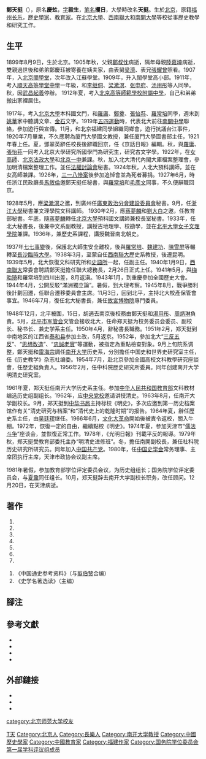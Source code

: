 {{Infobox_Person
|name=鄭天挺
|image=
|caption=
|birth_date={{birth date|1899|8|9}}
|birth_place={{QING}}[[北京市|北京市]]
|death_date={{death date and age|1981|12|20|1899|8|9}}
|death_place={{PRC}}[[天津市|天津市]]
|spouse=周俽（1921年-1937年）
|education=[[北京大学|北京大学]]
|past=
|party = 
|work=
|relatives=鄭少丹；[[郑振铎|郑振铎]]（侄子）、[[梁漱溟|梁漱溟]]（表兄）
}}
'''鄭天挺'''（{{bd|1899年|8月9日|1981年|12月20日|catIdx=Zheng鄭}}），原名'''慶甡'''，[[表字|字]]'''毅生'''，[[笔名|笔名]]'''攫日'''，大學時改名'''天挺'''。生於[[北京|北京]]，原籍[[福州|福州]][[長樂縣|长乐]]，[[歷史學家|歷史學家]]、[[教育家|教育家]]。在[[北京大學|北京大學]]、[[西南聯大|西南聯大]]和[[南開大學|南開大學]]等校從事歷史教學和研究工作。

== 生平 ==
1899年8月9日，生於北京。1905年秋，父親[[鄭叔忱|鄭叔忱]]病逝，隔年母親[[陸嘉坤|陸嘉坤]]病逝，雙親過世後和弟弟鄭慶珏被寄養在姨夫家，由表舅[[梁濟|梁濟]]、表兄[[張耀曾|張耀曾]]照看。1907年，入[[春明女子中學|北京閩學堂]]，次年改入江蘇學堂。1909年，升入閩學堂高小部。1911年，考入[[北京四中|順天高等學堂中學]]一年級，和[[李继侗|李继侗]]、[[梁漱溟|梁漱溟]]、[[张申府|张申府]]、[[汤用彤|汤用彤]]等人同學。秋，因[[武昌起義|武昌起義]]停辦。 1912年夏，考入[[北京高等師範學校附屬中學|北京高等師範學校附屬中學]]，自己和弟弟搬出家裡居住。

1917年，考入[[北京大學|北京大學]]本科國文門，和[[羅庸|羅庸]]、[[鄭奠|鄭奠]]、[[張怡荪|張怡荪]]、[[羅常培|羅常培]]同學，週末到[[姚華|姚華]]家中聽講文章、[[金石|金石]]文字。1919年[[五四運動|五四運動]]時，代表北大前往[[南開中學|南開中學]]聯絡，參加遊行與宣傳。11月，和北京福建同學組織同鄉會，遊行抗議台江事件，1920年7月畢業，不久應聘為廈門大學國文教授，兼任廈門大學圖書部主任，1921年春上任。夏，鄧翠英辭任校長後辭職回京，任《京話日報》編輯。秋，與[[羅庸|羅庸]]、[[張怡荪|張怡荪]]一同考入北京大學研究所國學門為研究生，研究古文字學。1922年，在[[北京女子师范大学|女高師]]、[[北京法政大學|北京法政大學]]和[[北京市第一中學|北京一中]]兼課。秋，加入北大清代內閣大庫檔案整理會，參加明清檔案整理工作。並任[[法權討論會|法權討論會]]秘書。1924年秋，人北大預科講師，並在女高師兼課。1926年，[[三一八慘案|三一八慘案]]後參加追悼會並為死者募捐。1927年6月，時任浙江民政廳長[[馬敘倫|馬敘倫]]邀鄭天挺任秘書，與[[羅常培|羅常培]]和[[毛彥文|毛彥文]]同事，不久便辭職回京。

1928年5月，應[[梁漱溟|梁漱溟]]之邀，到廣州任[[廣東政治分會建設委員會|廣東政治分會建設委員會]]秘書。9月，任[[浙江大學|浙江大學]]秘書兼文理學院文科講師。 1930年2月，應[[蔣夢麟|蔣夢麟]]和[[劉大白|劉大白]]之邀，任教育部秘書。年底，隨[[蔣夢麟|蔣夢麟]]轉任[[北京大學|北京大學]]預科國文講師兼校長室秘書。1933年，任北大秘書長，後兼中文系副教授，講授古地理學、校勘學，並在[[國立北平大學|北平大學女子文理學院]]兼課。1936年，兼歷史系課程，講授魏晉南北朝史。 

1937年[[七七事變|七七事變]]後，保護北大師生安全離校，後與[[羅常培|羅常培]]、[[魏建功|魏建功]]、[[陳雪屏|陳雪屏]]等輾轉至[[長沙臨時大學|長沙臨時大學]]。1938年3月，至蒙自任[[西南聯大|西南聯大]]歷史系教授，後遷昆明。1939年5月，北大恢復文科研究所和[[歷史語言研究所|史語所]]一起，任副主任。1940年1月9日，[[西南聯大|西南聯大]]常委會聘請鄭天挺擔任聯大總務長，2月26日正式上任。1941年5月，與[[梅貽琦|梅貽琦]]和羅常培到四川出差，8月返滇。1943年1月，到重慶參加全國歷史大會。1944年4月，公開反駁“滿洲獨立論”。暑假，到大理考察。1945年8月，戰爭勝利後計劃回遷，任聯合遷移委員會主席。11月3日，回到北平，主持北大校產保管會事宜。1946年7月，復任北大秘書長，兼任[[故宮博物院|故宮博物院]]專門委員。{{cfn|联大日记|y=2018}}

1948年12月，北平被圍，15日，胡適去南京後校務由鄭天挺和[[湯用彤|湯用彤]]、[[周炳琳|周炳琳]]負責。{{fact|1949年1月，郑天挺多次参加傅作义召开的会议，要求保卫北平。}}5月，[[北平市军管会|北平市军管会]]文管会接收北大，任命郑天挺为校务委员会委员、副校长、秘书长、兼史学系主任。1950年4月，辭秘書長職務。1951年2月，郑天挺到中南地区的江西省[[泰和县|泰和县]]参加土改，5月返京。1952年，參加北大“[[三反五反|三反五反]]”、“[[思想改造_(中華人民共和國)|思想改造]]”、“[[忠誠老實|忠誠老實]]”等運動，被指定為重點檢查對象。9月上旬院系调整，鄭天挺和[[雷海宗|雷海宗]]調任[[南开大学|南开大学]]历史系，分別擔任中国史和世界史研究室主任，任《历史教学》杂志社编委。1954年7月，赴北京參加全國高校文科教學研究座談會，任歷史組負責人。1956年2月，任中科院歷史研究所委員。同年创建南开大学明清史研究室。

1961年夏，郑天挺任南开大学历史系主任。参加[[中华人民共和国教育部|中华人民共和国教育部]]文科教材编选历史组副组长。1962年，应[[中央党校|中央党校]]邀请讲授清史。1963年8月，任南开大学副校长。9月，郑天挺到[[中华书局|中华书局]]主持标校《明史》，多次应邀到第一历史档案馆作有关“清史研究与档案”和“清代史上的乾隆时期”的报告。1964年夏，辭任歷史系主任，由[[吴廷璆|吴廷璆]]继任。1966年6月，[[文化大革命|文化大革命]]開始後被責令返校，關入牛棚。1972年，恢復一定的自由，繼續點校《明史》。1974年夏，参加天津市“[[评法批儒|儒法斗争]]”座谈会，並恢復正常工作。1978年，《光明日報》刊載平反的報導。1979年秋，郑天挺受教育部委托主办“明清史进修班”。冬，擔任南開副校長，兼任社科院历史研究所研究员。同年加入[[中国共产党|中国共产党]]。1980年，任[[中国史学会|中国史学会]]常务理事、主席团执行主席，天津市政协会议副主席。

1981年暑假，参加教育部学位评定委员会议，为历史组组长；国务院学位评定委员会，与[[夏鼐|夏鼐]]同任组长。10月，郑天挺辞去南开大学副校长职务，改任顾问。12月20日，在天津病逝。{{cfn|清史探微|學術年譜|y=1999}}

== 著作 ==
#{{cite book| title = 清史探微 |date=1946 |publisher=重庆独立出版社}}
#{{cite book| title = 明末农民起义史料 |date=1952 |publisher=开明书局}}
#{{cite book| title = 宋景诗史料 |date=1953 |publisher=开明书局}}
#{{cite book| title = 清史简述 |date=1980 |publisher=中华书局 |ISBN=978-710-104-741-7}}
#{{cite book |title=后汉书选 |date=1992 |publisher=中华书局 |isbn=9787101000719}}
#{{cite book| title = 探微集 |date=2009 |publisher=中华书局 |ISBN=978-710-106-985-3}}
#{{cite book| title = 及時學人談叢 |date=2009 |publisher=中华书局 |isbn= 710-103-354-7}}

#《中国通史参考资料》（与[[翦伯赞|翦伯赞]]合编）
#《史学名著选读》（主编）

== 腳注 ==
{{reflist|2}}

== 參考文獻 ==
*{{cite book |author1=冯尔康，郑克晟 |title=郑天挺学记 |date=1991.04 |publisher=生活·读书·新知三联书店 |location=北京 |isbn=7-108-00151-9 |ref={{sfnRef|学记|y=1991}}}}
*{{cite book |author1=郑天挺 |title=郑天挺西南联大日记 |date=2018.01 |publisher=中华书局 |location=北京 |isbn=9787101128369|ref={{sfnRef|联大日记|y=2018}}}}
*{{cite book |author1=封越健，孙卫国 |title=郑天挺先生学行录 |date=2009.07 |publisher=中华书局 |location=北京 |isbn=978-7-101-06699-9 |ref={{sfnRef|学行录|y=2009}}}}
*{{cite book |author1=郑天挺 |title=清史探微 |date=1999-07-01|publisher=北京大学出版社 |isbn=9787301038277 |ref={{sfnRef|清史探微|y=1999}}}}

== 外部鏈接 ==
*{{Cite web |url=http://news.nankai.edu.cn/nkrw/system/2014/08/08/000196594.shtml |title=缅怀郑天挺先生|accessdate=2014-10-21 |archive-date=2015-10-14 |archive-url=https://web.archive.org/web/20151014205809/http://news.nankai.edu.cn/nkrw/system/2014/08/08/000196594.shtml |dead-url=no }}
*{{Cite web |url=http://xnldjt.ynnu.edu.cn/articleview.aspx?id=82 |title=往事如烟——忆罗常培与郑天挺|accessdate=2014-10-21 |archive-date=2014-09-05 |archive-url=https://web.archive.org/web/20140905172420/http://xnldjt.ynnu.edu.cn/articleview.aspx?id=82 |dead-url=yes }}
*{{cite news |author1=辛德勇 |title=读《郑天挺西南联大日记》：“不暇亦学的总务长” |url=http://m.thepaper.cn/yidian_promDetail.jsp?contid=2495948&from=yidian |accessdate=2018-10-02 10:02:46 |work=澎湃新闻}}

{{国务院学位委员会第一届学科评议组/历史学}}
{{中国史学会第二届理事会}}

{{Authority control}}
{{DEFAULTSORT:Zheng郑}}
[[Category:鄭姓|T天]]
[[Category:北京人|Category:北京人]]
[[Category:長樂人|Category:長樂人]]
[[category:北京师范大学校友|category:北京师范大学校友]]
[[Category:南开大学教授|Category:南开大学教授]]
[[Category:中國歷史學家|Category:中國歷史學家]]
[[Category:中國教育家|Category:中國教育家]]
[[Category:福建作家|Category:福建作家]]
[[Category:国务院学位委员会第一届学科评议组成员|Category:国务院学位委员会第一届学科评议组成员]]
